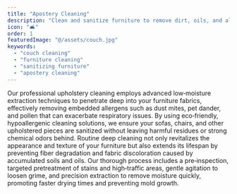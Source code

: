 ```yaml
---
title: "Apostery Cleaning"
description: "Clean and sanitize furniture to remove dirt, oils, and allergens, extending its lifespan."
icon: "🛋️"
order: 1
featuredImage: "@/assets/couch.jpg"
keywords:
  - "couch cleaning"
  - "furniture cleaning"
  - "sanitizing furniture"
  - "apostery cleaning"
---
```

Our professional upholstery cleaning employs advanced low‑moisture extraction techniques to penetrate deep into your furniture fabrics, effectively removing embedded allergens such as dust mites, pet dander, and pollen that can exacerbate respiratory issues. By using eco‑friendly, hypoallergenic cleaning solutions, we ensure your sofas, chairs, and other upholstered pieces are sanitized without leaving harmful residues or strong chemical odors behind. Routine deep cleaning not only revitalizes the appearance and texture of your furniture but also extends its lifespan by preventing fiber degradation and fabric discoloration caused by accumulated soils and oils. Our thorough process includes a pre‑inspection, targeted pretreatment of stains and high‑traffic areas, gentle agitation to loosen grime, and precision extraction to remove moisture quickly, promoting faster drying times and preventing mold growth.
